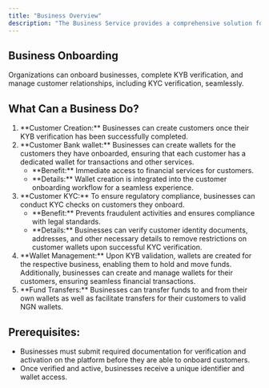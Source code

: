 ```yaml
---
title: "Business Overview"
description: "The Business Service provides a comprehensive solution for organizations to efficiently manage their businesses and customers. This service streamlines business onboarding, customer creation, wallet management, and ensures regulatory compliance through Know Your Business (KYB) and Know Your Customer (KYC) procedures."
---
```


## Business Onboarding

Organizations can onboard businesses, complete KYB verification, and manage customer relationships, including KYC verification, seamlessly.

## What Can a Business Do?

<ol>
	<li>
		**Customer Creation:** Businesses can create customers once their KYB
		verification has been successfully completed.
	</li>
	<li>
		**Customer Bank wallet:** Businesses can create wallets for the customers
		they have onboarded, ensuring that each customer has a dedicated wallet for
		transactions and other services.
		<ul>
			<li>
				**Benefit:** Immediate access to financial services for customers.
			</li>
			<li>
				**Details:** Wallet creation is integrated into the customer onboarding
				workflow for a seamless experience.
			</li>
		</ul>
	</li>
	<li>
		**Customer KYC:** To ensure regulatory compliance, businesses can conduct
		KYC checks on customers they onboard.
		<ul>
			<li>
				**Benefit:** Prevents fraudulent activities and ensures compliance with
				legal standards.
			</li>
			<li>
				**Details:** Businesses can verify customer identity documents, addresses, and other necessary details to remove restrictions on customer wallets upon successful KYC verification.
  		</li>
    	</ul>
    </li>
    <li>
    	**Wallet Management:** Upon KYB validation, wallets are created for the respective business, enabling them to hold and move funds. Additionally, businesses can create and manage wallets for their customers, ensuring seamless financial transactions.
    </li>
    <li>
    	**Fund Transfers:** Businesses can transfer funds to and from their own wallets as well as facilitate transfers for their customers to valid NGN wallets.
    </li>

</ol>

## Prerequisites:

<ul>
	<li>
		Businesses must submit required documentation for verification and
		activation on the platform before they are able to onboard customers.
	</li>
	<li>
		Once verified and active, businesses receive a unique identifier and wallet
		access.
	</li>
</ul>
